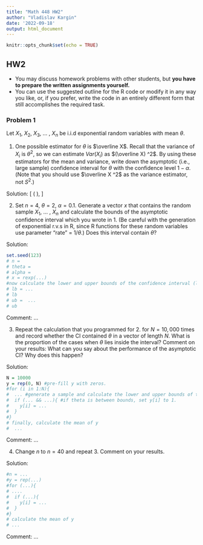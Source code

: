 ```yaml
---
title: "Math 448 HW2"
author: "Vladislav Kargin"
date: '2022-09-18'
output: html_document 
---
```

 <!-- change pdf_document to html_document if you don't have TeX installed on your computer  -->

```r
knitr::opts_chunk$set(echo = TRUE)
```

## HW2 

- You may discuss homework problems with other students, but **you have to prepare the written assignments yourself.**
- You can use the suggested outline for the R code or modify it in any way you like, or, if you prefer, write the code in an entirely different form that still accomplishes the required task.

### Problem 1

Let $X_1$, $X_2$, $X_3$, ... , $X_n$ be i.i.d exponential random variables with mean $\theta$.

1. One possible estimator for $\theta$ is $\overline X$. Recall that the variance of $X_i$ is $\theta^2$, so we can estimate $Var(X_i)$ as $(\overline X) ^2$. By using these estimators for the mean and variance, write down the asymptotic  (i.e., large sample) confidence interval for $\theta$ with the confidence level $1 - \alpha$. (Note that you should use $\overline X ^2$ as the variance estimator, not $S^2$.)



 Solution:
\[
\Big( \ldots \Big), 
\] 

2. Set $n = 4$, $\theta = 2$, $\alpha = 0.1$. Generate a vector $x$ that contains the random sample $X_1$, ... , $X_n$ and calculate the bounds of the asymptotic confidence interval which you wrote in 1. (Be careful with the generation of exponential r.v.s in R, since R functions for these random variables use parameter "rate" = $1/\theta$.) Does this interval contain $\theta$? 

Solution:
```r
set.seed(123)
# n = 
# theta = 
# alpha = 
# x = rexp(...)
#now calculate the lower and upper bounds of the confidence interval (lb, ub):
# lb = ... 
# lb
# ub =  ...
# ub
```
Comment: $\ldots$

3. Repeat the calculation that you programmed for 2. for $N = 10,000$ times and record whether the CI contained $\theta$ in a vector of length $N$. What is the proportion of the cases when $\theta$ lies inside the interval? Comment on your results: What can you say about the performance of the asymptotic CI? Why does this happen?

Solution:
```r
N = 10000
y = rep(0, N) #pre-fill y with zeros.
#for (i in 1:N){
#  ... #generate a sample and calculate the lower and upper bounds of the CI.
#  if (... && ...){ #if theta is between bounds, set y[i] to 1.
#    y[i] = ...
#  }
#}
# finally, calculate the mean of y
#  ...
```
Comment:  $\ldots$


4. Change $n$ to $n = 40$ and repeat 3. Comment on your results. 

Solution:
```r
#n = ...
#y = rep(...)
#for (...){
# ....   
#  if (...){
#    y[i] = ...
#  }
#}
# calculate the mean of y
# ...
```
Comment:  $\ldots$




